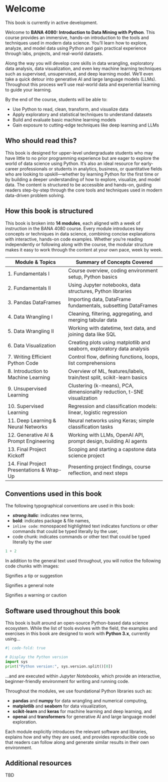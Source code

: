 # Welcome {.unnumbered}

::: {.callout-warning}
This book is currently in active development.
:::

Welcome to **BANA 4080: Introduction to Data Mining with Python**. This course provides an immersive, hands-on introduction to the tools and techniques used in modern data science. You’ll learn how to explore, analyze, and model data using Python and gain practical experience through labs, projects, and real-world datasets. 

Along the way you will develop core skills in data wrangling, exploratory data analysis, data visualization, and even key machine learning techniques such as supervised, unsupervised, and deep learning model.  We'll even take a quick detour into generative AI and large language models (LLMs).  Throughout this process we'll use real-world data and experiential learning to guide your learning.

By the end of the course, students will be able to:

- Use Python to read, clean, transform, and visualize data
- Apply exploratory and statistical techniques to understand datasets
- Build and evaluate basic machine learning models
- Gain exposure to cutting-edge techniques like deep learning and LLMs

## Who should read this? {-}

This book is designed for upper-level undergraduate students who may have little to no prior programming experience but are eager to explore the world of data science using Python. It’s also an ideal resource for early-career professionals or students in analytics, business, or quantitative fields who are looking to upskill—whether by learning Python for the first time or by building a deeper understanding of how to explore, visualize, and model data. The content is structured to be accessible and hands-on, guiding readers step-by-step through the core tools and techniques used in modern data-driven problem solving.

## How this book is structured {-}

This book is broken into **14 modules**, each aligned with a week of instruction in the BANA 4080 course. Every module introduces key concepts or techniques in data science, combining concise explanations with interactive, hands-on code examples. Whether you're reading independently or following along with the course, the modular structure makes it easy to work through the content at your own pace, week by week.


| **Module & Topics**                             | **Summary of Concepts Covered**                                            |
|-------------------------------------------------|-----------------------------------------------------------------------------|
| 1. Fundamentals I                               | Course overview, coding environment setup, Python basics                   |
| 2. Fundamentals II                              | Using Jupyter notebooks, data structures, Python libraries                 |
| 3. Pandas DataFrames                            | Importing data, DataFrame fundamentals, subsetting DataFrames              |
| 4. Data Wrangling I                             | Cleaning, filtering, aggregating, and merging tabular data                 |
| 5. Data Wrangling II                            | Working with datetime, text data, and joining data like SQL                |
| 6. Data Visualization                           | Creating plots using matplotlib and seaborn, exploratory data analysis     |
| 7. Writing Efficient Python Code                | Control flow, defining functions, loops, list comprehensions               |
| 8. Introduction to Machine Learning             | Overview of ML, features/labels, train/test split, scikit-learn basics     |
| 9. Unsupervised Learning                        | Clustering (k-means), PCA, dimensionality reduction, t-SNE visualization   |
| 10. Supervised Learning                         | Regression and classification models: linear, logistic regression          |
| 11. Deep Learning & Neural Networks             | Neural networks using Keras; simple classification tasks                   |
| 12. Generative AI & Prompt Engineering          | Working with LLMs, OpenAI API, prompt design, building AI agents           |
| 13. Final Project Kickoff                       | Scoping and starting a capstone data science project                       |
| 14. Final Project Presentations & Wrap-Up       | Presenting project findings, course reflection, and next steps             |

## Conventions used in this book {-}

The following typographical conventions are used in this book:

* ___strong italic___: indicates new terms,
* __bold__: indicates package & file names,
* `inline code`: monospaced highlighted text indicates functions or other commands that could be typed literally by the user,
* code chunk: indicates commands or other text that could be typed literally by the user

```python
1 + 2
```

In addition to the general text used throughout, you will notice the following code chunks with images:

::: {.callout-tip}
Signifies a tip or suggestion
:::

::: {.callout-note}
Signifies a general note
:::

::: {.callout-warning}
Signifies a warning or caution
:::

## Software used throughout this book {-}

This book is built around an open-source Python-based data science ecosystem. While the list of tools evolves with the field, the examples and exercises in this book are designed to work with **Python 3.x**, currently using...

```python
#| code-fold: true

# Display the Python version
import sys
print("Python version:", sys.version.split()[0])
```

...and are executed within *Jupyter Notebooks*, which provide an interactive, beginner-friendly environment for writing and running code.

Throughout the modules, we use foundational Python libraries such as:

* **pandas** and **numpy** for data wrangling and numerical computing,
* **matplotlib** and **seaborn** for data visualization,
* **scikit-learn** and **keras** for machine learning and deep learning, and
* **openai** and **transformers** for generative AI and large language model exploration.

Each module explicitly introduces the relevant software and libraries, explains how and why they are used, and provides reproducible code so that readers can follow along and generate similar results in their own environment.


## Additional resources {-}

TBD